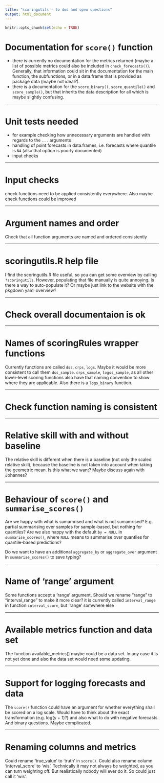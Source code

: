 ```yaml
---
title: "scoringutils - to dos and open questions"
output: html_document
---
```


```r
knitr::opts_chunk$set(echo = TRUE)
```

# Documentation for `score()` function

- there is currently no documentation for the metrics returned (maybe a list of possible metrics could also be included in `check_forecasts()`). Generally, that information could sit in the documentation for the main function, the subfunctions, or in a data.frame that is provided as package data (maybe not ideal?). 
- there is a documentation for the `score_binary()`, `score_quantile()` and `score_sample()`, but that inherits the data description for all which is maybe slightly confusing. 

---

# Unit tests needed

- for example checking how unnecessary arguments are handled with regards to the `...` arguments
- handling of point forecasts in data.frames, i.e. forecasts where quantile is `NA` (also that option is poorly documented)
- input checks

---

# Input checks

check functions need to be applied consistently everywhere. Also maybe check functions could be improved

---

# Argument names and order

Check that all function arguments are named and ordered consistently

---

# scoringutils.R help file

I find the scoringutils.R file useful, so you can get some overview by calling `?scoringutils`. However, populating that file manually is quite annoying. Is there a way to auto-populate it? Or maybe just link to the website with the pkgdown yaml overview? 

---

# Check overall documentaion is ok

---

# Names of scoringRules wrapper functions

Currently functions are called `dss`, `crps`, `logs`. Maybe it would be more consistent to call them `dss_sample`. `crps_sample`, `logss_sample`, as all other lower-level scoring functions also have that naming convention to show where they are applicable. Also there is a `logs_binary` function. 

---

# Check function naming is consistent

---

# Relative skill with and without baseline

The relative skill is different when there is a baseline (not only the scaled relative skill), because the baseline is not taken into account when taking the geometric mean. Is this what we want? Maybe discuss again with Johannes? 

---

# Behaviour of `score()` and `summarise_scores()`

Are we happy with what is sumamrised and what is not sumamrised? E.g. partial summarising over samples for sample-based, but nothing for quantiles? Are we also happy with the default `by = NULL` in `summarise_scores()`, where `NULL` means to summarise over quantiles for quantile-based predictions? 

Do we want to have an additional `aggregate_by` or `aggregate_over` argument in `summarise_scores()` to save typing?

---

# Name of 'range' argument

Some functions accept a 'range' argument. Should we rename "range" to "interval_range" to make it more clear? it is currently called `interval_range` in function `interval_score`, but 'range' somwhere else

---

# Available metrics function and data set

The function available_metrics() maybe could be a data set. In any case it is not yet done and also the data set would need some updating. 

--- 

# Support for logging forecasts and data

The `score()` function could have an argument for whether everything shall be scored on a log scale. Would have to think about the exact transformation (e.g. log(y + 1)?) and also what to do with negative forecasts. And binary questions. Maybe complicated. 


---

# Renaming columns and metrics

Could rename 'true_value' to 'truth' in `score()`. Could also rename column 'interval_score' to 'wis'. Technically it may not always be weighted, as you can turn weighting off. But realistically nobody will ever do it. So could just call it 'wis'. 
